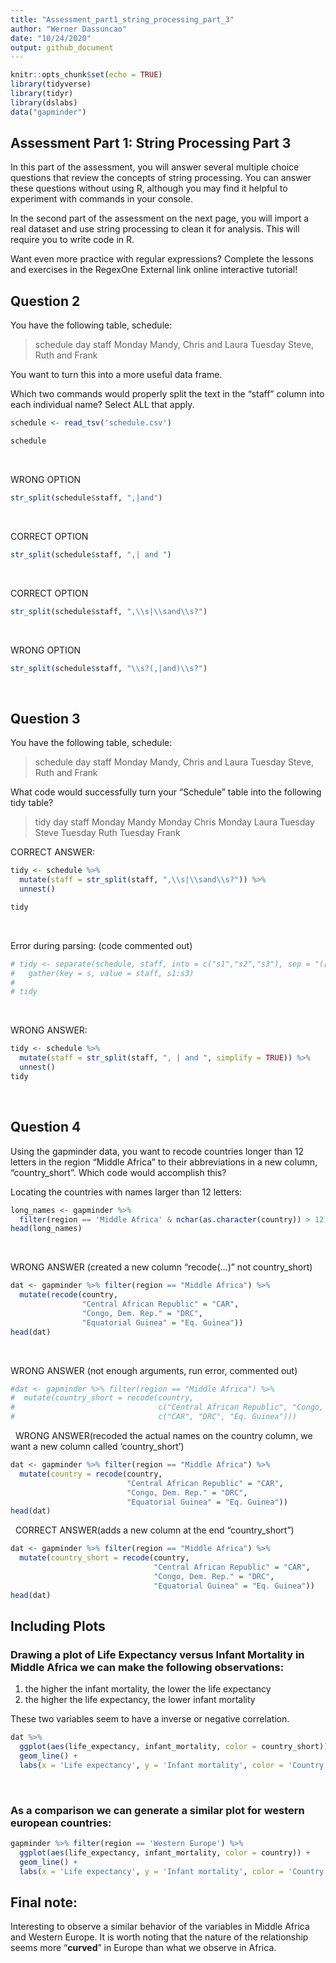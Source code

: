 ```yaml
---
title: "Assessment_part1_string_processing_part_3"
author: "Werner Dassuncao"
date: "10/24/2020"
output: github_document
---
```


```r
knitr::opts_chunk$set(echo = TRUE)
library(tidyverse)
library(tidyr)
library(dslabs)
data("gapminder")
```

## Assessment Part 1: String Processing Part 3

In this part of the assessment, you will answer several multiple choice questions that review the concepts of string processing. You can answer these questions without using R, although you may find it helpful to experiment with commands in your console.

In the second part of the assessment on the next page, you will import a real dataset and use string processing to clean it for analysis. This will require you to write code in R.

Want even more practice with regular expressions? Complete the lessons and exercises in the RegexOne External link online interactive tutorial!

## Question 2

You have the following table, schedule:

>schedule
day		staff
Monday		Mandy, Chris and Laura
Tuesday		Steve, Ruth and Frank

You want to turn this into a more useful data frame.

Which two commands would properly split the text in the “staff” column into each individual name? Select ALL that apply.

```r
schedule <- read_tsv('schedule.csv')

schedule
```

&nbsp;

WRONG OPTION
```r
str_split(schedule$staff, ",|and")
```

&nbsp;

CORRECT OPTION
```r
str_split(schedule$staff, ",| and ")
```

&nbsp;

CORRECT OPTION
```r

str_split(schedule$staff, ",\\s|\\sand\\s?")
```

&nbsp;

WRONG OPTION

```r
str_split(schedule$staff, "\\s?(,|and)\\s?")
```

&nbsp;

## Question 3

You have the following table, schedule:

> schedule
day         staff
Monday   	Mandy, Chris and Laura
Tuesday 	Steve, Ruth and Frank

What code would successfully turn your “Schedule” table into the following tidy table?

> tidy
day     staff\n
<chr>   <chr>\n
Monday  Mandy\n
Monday  Chris\n
Monday  Laura\n
Tuesday Steve\n
Tuesday Ruth\n 
Tuesday Frank\n

CORRECT ANSWER:
```r
tidy <- schedule %>% 
  mutate(staff = str_split(staff, ",\\s|\\sand\\s?")) %>% 
  unnest()

tidy
```   

&nbsp;

Error during parsing: (code commented out)

```r
# tidy <- separate(schedule, staff, into = c("s1","s2","s3"), sep = "([?])") %>%
#   gather(key = s, value = staff, s1:s3)
# 
# tidy
```

&nbsp;

WRONG ANSWER:

```r
tidy <- schedule %>% 
  mutate(staff = str_split(staff, ", | and ", simplify = TRUE)) %>% 
  unnest()
tidy
```

&nbsp;
&nbsp;

## Question 4

Using the gapminder data, you want to recode countries longer than 12 letters in the region “Middle Africa” to their abbreviations in a new column, “country_short”. Which code would accomplish this?

Locating the countries with names larger than 12 letters:
```r
long_names <- gapminder %>% 
  filter(region == 'Middle Africa' & nchar(as.character(country)) > 12)
head(long_names)
```

&nbsp;

WRONG ANSWER (created a new column "recode(...)" not country_short)
```r
dat <- gapminder %>% filter(region == "Middle Africa") %>% 
  mutate(recode(country, 
                "Central African Republic" = "CAR", 
                "Congo, Dem. Rep." = "DRC",
                "Equatorial Guinea" = "Eq. Guinea"))
head(dat)
```

&nbsp;

WRONG ANSWER (not enough arguments, run error, commented out)
```r
#dat <- gapminder %>% filter(region == "Middle Africa") %>% 
#  mutate(country_short = recode(country, 
#                                c("Central African Republic", "Congo, Dem. Rep.", "Equatorial Guinea"),
#                                c("CAR", "DRC", "Eq. Guinea")))
```        

&nbsp;
WRONG ANSWER(recoded the actual names on the country column, we want a new column called 'country_short')
```r
dat <- gapminder %>% filter(region == "Middle Africa") %>% 
  mutate(country = recode(country, 
                          "Central African Republic" = "CAR", 
                          "Congo, Dem. Rep." = "DRC",
                          "Equatorial Guinea" = "Eq. Guinea"))
head(dat)
```        

&nbsp;
CORRECT ANSWER(adds a new column at the end "country_short")
```r
dat <- gapminder %>% filter(region == "Middle Africa") %>% 
  mutate(country_short = recode(country, 
                                "Central African Republic" = "CAR", 
                                "Congo, Dem. Rep." = "DRC",
                                "Equatorial Guinea" = "Eq. Guinea"))
head(dat)
```

## Including Plots

### Drawing a plot of Life Expectancy versus Infant Mortality in Middle Africa we can make the following observations: 
1. the higher the infant mortality, the lower the life expectancy
2. the higher the life expectancy, the lower infant mortality

These two variables seem to have a inverse or negative correlation.

```r
dat %>%
  ggplot(aes(life_expectancy, infant_mortality, color = country_short)) +
  geom_line() +
  labs(x = 'Life expectancy', y = 'Infant mortality', color = 'Country', title = "Middle Africa")
```

&nbsp;

### As a comparison we can generate a similar plot for western european countries:

```r
gapminder %>% filter(region == 'Western Europe') %>%
  ggplot(aes(life_expectancy, infant_mortality, color = country)) +
  geom_line() +
  labs(x = 'Life expectancy', y = 'Infant mortality', color = 'Country', title = "Western Europe")
```

## Final note:
  Interesting to observe a similar behavior of the variables in Middle Africa and Western Europe. It is worth noting that the nature of the relationship seems more "**curved**" in Europe than what we observe in Africa.
